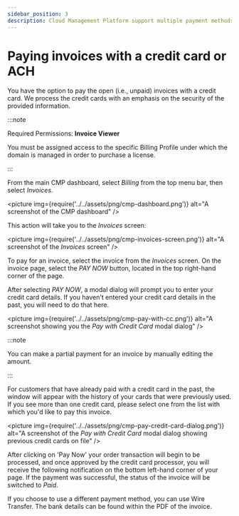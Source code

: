 ```yaml
---
sidebar_position: 3
description: Cloud Management Platform support multiple payment methods across 70+ countries.
---
```


# Paying invoices with a credit card or ACH

You have the option to pay the open \(i.e., unpaid\) invoices with a credit card. We process the credit cards with an emphasis on the security of the provided information.

:::note

Required Permissions: **Invoice Viewer**

You must be assigned access to the specific Billing Profile under which the domain is managed in order to purchase a license.

:::

From the main CMP dashboard, select _Billing_ from the top menu bar, then select _Invoices_.

<picture
  img={require('../../assets/png/cmp-dashboard.png')}
  alt="A screenshot of the CMP dashboard"
/>

This action will take you to the _Invoices_ screen:

<picture
  img={require('../../assets/png/cmp-invoices-screen.png')}
  alt="A screenshot of the _Invoices_ screen"
/>

To pay for an invoice, select the invoice from the _Invoices_ screen. On the invoice page, select the _PAY NOW_ button, located in the top right-hand corner of the page.

After selecting _PAY NOW_, a modal dialog will prompt you to enter your credit card details. If you haven't entered your credit card details in the past, you will need to do that here.

<picture
  img={require('../../assets/png/cmp-pay-with-cc.png')}
  alt="A screenshot showing you the _Pay with Credit Card_ modal dialog"
/>

:::note

You can make a partial payment for an invoice by manually editing the amount.

:::

For customers that have already paid with a credit card in the past, the window will appear with the history of your cards that were previously used. If you see more than one credit card, please select one from the list with which you'd like to pay this invoice.

<picture
  img={require('../../assets/png/cmp-pay-credit-card-dialog.png')}
  alt="A screenshot of the _Pay with Credit Card_ modal dialog showing previous credit cards on file"
/>

After clicking on 'Pay Now' your order transaction will begin to be processed, and once approved by the credit card processor, you will receive the following notification on the bottom left-hand corner of your page. If the payment was successful, the status of the invoice will be switched to _Paid_.

If you choose to use a different payment method, you can use Wire Transfer. The bank details can be found within the PDF of the invoice.
